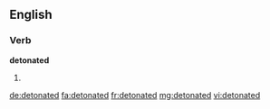 ==English==

===Verb===
'''detonated'''

# {{past of|detonate}}

[[de:detonated]]
[[fa:detonated]]
[[fr:detonated]]
[[mg:detonated]]
[[vi:detonated]]